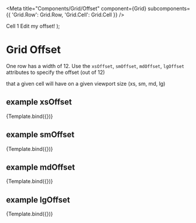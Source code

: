 

<Meta
  title="Components/Grid/Offset"
  component={Grid}
  subcomponents={{ 'Grid.Row': Grid.Row, 'Grid.Cell': Grid.Cell }}
/>

  <Grid fluid>
    <Grid.Row>
      <Grid.Cell xsWidth={1} smWidth={1} mdWidth={1} lgWidth={1}>
        Cell 1
      </Grid.Cell>
      <Grid.Cell {...args}>Edit my offset!</Grid.Cell>
    </Grid.Row>
  </Grid>
);

# Grid Offset

One row has a width of 12. Use the `xsOffset`, `smOffset`, `mdOffset`, `lgOffset` attributes to specify the offset (out of 12)

that a given cell will have on a given viewport size (xs, sm, md, lg)

## example xsOffset

<Canvas>
  <Story name="xsOffset" args={{ xsOffset: 6, xsWidth: 3 }}>
    {Template.bind({})}
  </Story>
</Canvas>

## example smOffset

<Canvas>
  <Story name="smOffset" args={{ smOffset: 4, smWidth: 3 }}>
    {Template.bind({})}
  </Story>
</Canvas>

## example mdOffset

<Canvas>
  <Story name="mdOffset" args={{ mdOffset: 8, mdWidth: 3 }}>
    {Template.bind({})}
  </Story>
</Canvas>

## example lgOffset

<Canvas>
  <Story name="lgOffset" args={{ lgOffset: 3, lgWidth: 3 }}>
    {Template.bind({})}
  </Story>
</Canvas>
